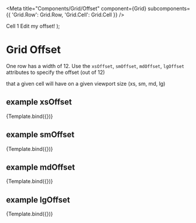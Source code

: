 

<Meta
  title="Components/Grid/Offset"
  component={Grid}
  subcomponents={{ 'Grid.Row': Grid.Row, 'Grid.Cell': Grid.Cell }}
/>

  <Grid fluid>
    <Grid.Row>
      <Grid.Cell xsWidth={1} smWidth={1} mdWidth={1} lgWidth={1}>
        Cell 1
      </Grid.Cell>
      <Grid.Cell {...args}>Edit my offset!</Grid.Cell>
    </Grid.Row>
  </Grid>
);

# Grid Offset

One row has a width of 12. Use the `xsOffset`, `smOffset`, `mdOffset`, `lgOffset` attributes to specify the offset (out of 12)

that a given cell will have on a given viewport size (xs, sm, md, lg)

## example xsOffset

<Canvas>
  <Story name="xsOffset" args={{ xsOffset: 6, xsWidth: 3 }}>
    {Template.bind({})}
  </Story>
</Canvas>

## example smOffset

<Canvas>
  <Story name="smOffset" args={{ smOffset: 4, smWidth: 3 }}>
    {Template.bind({})}
  </Story>
</Canvas>

## example mdOffset

<Canvas>
  <Story name="mdOffset" args={{ mdOffset: 8, mdWidth: 3 }}>
    {Template.bind({})}
  </Story>
</Canvas>

## example lgOffset

<Canvas>
  <Story name="lgOffset" args={{ lgOffset: 3, lgWidth: 3 }}>
    {Template.bind({})}
  </Story>
</Canvas>
